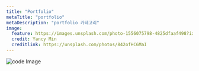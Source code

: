 ```yaml
---
title: "Portfolio"
metaTitle: "portfolio"
metaDescription: "portfolio 카테고리"
image:
  feature: https://images.unsplash.com/photo-1556075798-4825dfaaf498?ixlib=rb-1.2.1&ixid=MXwxMjA3fDB8MHxwaG90by1wYWdlfHx8fGVufDB8fHw%3D&auto=format&fit=crop&w=2555&q=80
  credit: Yancy Min
  creditlink: https://unsplash.com/photos/842ofHC6MaI
---
```


![code Image](https://images.unsplash.com/photo-1556075798-4825dfaaf498?ixlib=rb-1.2.1&ixid=MXwxMjA3fDB8MHxwaG90by1wYWdlfHx8fGVufDB8fHw%3D&auto=format&fit=crop&w=2555&q=80)